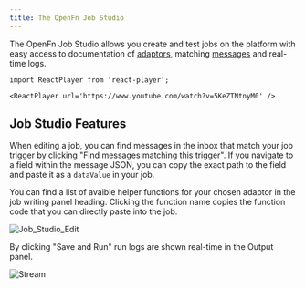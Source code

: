 ```yaml
---
title: The OpenFn Job Studio
---
```


The OpenFn Job Studio allows you create and test jobs on the platform with easy
access to documentation of [adaptors](/documentation/build/jobs#adaptors),
matching [messages](/documentation/build/inbox) and real-time logs.

```mdx-code-block
import ReactPlayer from 'react-player';

<ReactPlayer url='https://www.youtube.com/watch?v=5KeZTNtnyM0' />
```

## Job Studio Features

When editing a job, you can find messages in the inbox that match your job
trigger by clicking "Find messages matching this trigger". If you navigate to a
field within the message JSON, you can copy the exact path to the field and
paste it as a `dataValue` in your job.

You can find a list of avaible helper functions for your chosen adaptor in the
job writing panel heading. Clicking the function name copies the function code
that you can directly paste into the job.

![Job_Studio_Edit](/img/job_studio_edit.gif)

By clicking "Save and Run" run logs are shown real-time in the Output panel.

![Stream](/img/stream.gif)
